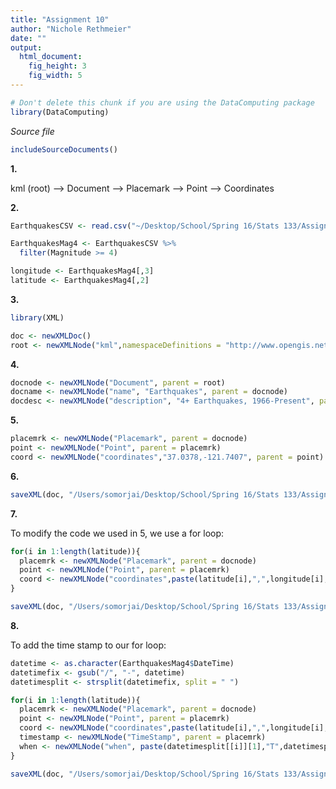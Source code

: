 ```yaml
---
title: "Assignment 10"
author: "Nichole Rethmeier"
date: ""
output: 
  html_document:
    fig_height: 3
    fig_width: 5
---
```

<!-- Don't edit in between this line and the one below -->
```r
# Don't delete this chunk if you are using the DataComputing package
library(DataComputing)
```
*Source file* 
```r
includeSourceDocuments()
```
<!-- Don't edit the material above this line -->

**1.** 

kml (root) --> Document --> Placemark --> Point --> Coordinates


**2.** 

```r
EarthquakesCSV <- read.csv("~/Desktop/School/Spring 16/Stats 133/Assignments/Assignment 10/NCEDC3%2Bquakes.csv")

EarthquakesMag4 <- EarthquakesCSV %>%
  filter(Magnitude >= 4)

longitude <- EarthquakesMag4[,3]
latitude <- EarthquakesMag4[,2]

```

**3.** 

```r
library(XML)

doc <- newXMLDoc()
root <- newXMLNode("kml",namespaceDefinitions = "http://www.opengis.net/kml/2.2", doc = doc)

```

**4.** 

```r
docnode <- newXMLNode("Document", parent = root)
docname <- newXMLNode("name", "Earthquakes", parent = docnode)
docdesc <- newXMLNode("description", "4+ Earthquakes, 1966-Present", parent = docnode)

```

**5.** 

```r
placemrk <- newXMLNode("Placemark", parent = docnode)
point <- newXMLNode("Point", parent = placemrk)
coord <- newXMLNode("coordinates","37.0378,-121.7407", parent = point)

```


**6.** 

```r
saveXML(doc, "/Users/somorjai/Desktop/School/Spring 16/Stats 133/Assignments/Assignment 10/practice.kml")

```

**7.**

To modify the code we used in 5, we use a for loop:

```r
for(i in 1:length(latitude)){
  placemrk <- newXMLNode("Placemark", parent = docnode)
  point <- newXMLNode("Point", parent = placemrk)
  coord <- newXMLNode("coordinates",paste(latitude[i],",",longitude[i],",0", sep = ""), parent = point)
}

saveXML(doc, "/Users/somorjai/Desktop/School/Spring 16/Stats 133/Assignments/Assignment 10/quakesmag4.kml")

```

**8.** 

To add the time stamp to our for loop:

```r
datetime <- as.character(EarthquakesMag4$DateTime)
datetimefix <- gsub("/", "-", datetime)
datetimesplit <- strsplit(datetimefix, split = " ")

for(i in 1:length(latitude)){
  placemrk <- newXMLNode("Placemark", parent = docnode)
  point <- newXMLNode("Point", parent = placemrk)
  coord <- newXMLNode("coordinates",paste(latitude[i],",",longitude[i],",0", sep = ""), parent = point)
  timestamp <- newXMLNode("TimeStamp", parent = placemrk)
  when <- newXMLNode("when", paste(datetimesplit[[i]][1],"T",datetimesplit[[i]][2],"Z", sep = ""), parent = timestamp)
}

saveXML(doc, "/Users/somorjai/Desktop/School/Spring 16/Stats 133/Assignments/Assignment 10/quakesntimes.kml")

``` 


